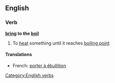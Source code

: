 ==English==

===Verb===
'''[[bring]] to the [[boil]]'''

# To [[heat]] something until it reaches [[boiling point]]

====Translations====
*French: [[porter à ébullition]]
[[Category:English verbs]]